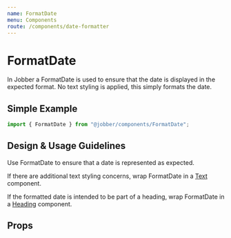 ```yaml
---
name: FormatDate
menu: Components
route: /components/date-formatter
---
```



# FormatDate

<ComponentStatus stage="pre" responsive="yes" accessible="yes" />

In Jobber a FormatDate is used to ensure that the date is displayed in the
expected format. No text styling is applied, this simply formats the date.

## Simple Example

```ts
import { FormatDate } from "@jobber/components/FormatDate";
```

<Playground>
  <FormatDate date={new CivilDate(2020, 2, 26)} />
</Playground>

## Design & Usage Guidelines

Use FormatDate to ensure that a date is represented as expected.

If there are additional text styling concerns, wrap FormatDate in a
[Text](https://atlantis.getjobber.com/packages-components-src-text-text)
component.

If the formatted date is intended to be part of a heading, wrap FormatDate in a
[Heading](https://atlantis.getjobber.com/packages-components-src-heading-heading)
component.

## Props

<Props of={FormatDate} />
